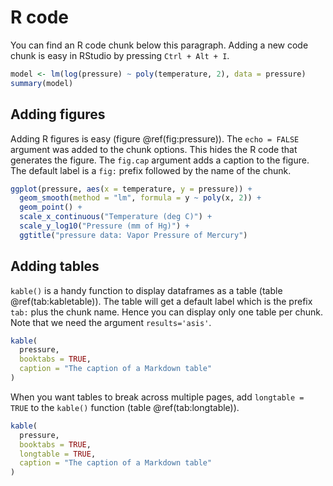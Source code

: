 # R code

You can find an R code chunk below this paragraph. Adding a new code chunk is easy in RStudio by pressing `Ctrl + Alt + I`.

```r
model <- lm(log(pressure) ~ poly(temperature, 2), data = pressure)
summary(model)
```

## Adding figures {#S:figures}

Adding R figures is easy (figure \@ref(fig:pressure)). The `echo = FALSE` argument was added to the chunk options. This hides the R code that generates the figure. The `fig.cap` argument adds a caption to the figure. The default label is a `fig:` prefix followed by the name of the chunk.

```r
ggplot(pressure, aes(x = temperature, y = pressure)) + 
  geom_smooth(method = "lm", formula = y ~ poly(x, 2)) +
  geom_point() +
  scale_x_continuous("Temperature (deg C)") +
  scale_y_log10("Pressure (mm of Hg)") +
  ggtitle("pressure data: Vapor Pressure of Mercury")
```

## Adding tables {#S:tables}

`kable()` is a handy function to display dataframes as a table (table \@ref(tab:kabletable)). The table will get a default label which is the prefix `tab:` plus the chunk name. Hence you can display only one table per chunk. Note that we need the argument `results='asis'`.

```r
kable(
  pressure,
  booktabs = TRUE,
  caption = "The caption of a Markdown table"
)
```

When you want tables to break across multiple pages, add `longtable = TRUE` to the `kable()` function (table \@ref(tab:longtable)).

```r
kable(
  pressure,
  booktabs = TRUE,
  longtable = TRUE,
  caption = "The caption of a Markdown table"
)
```
